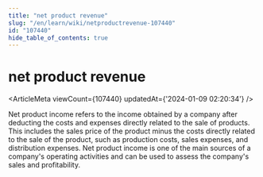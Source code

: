 ```yaml
---
title: "net product revenue"
slug: "/en/learn/wiki/netproductrevenue-107440"
id: "107440"
hide_table_of_contents: true
---
```



<Breadcrumbs current="net product revenue" />

# net product revenue

<ArticleMeta viewCount={107440} updatedAt={'2024-01-09 02:20:34'} />
<div className='border-solid border-b border-t-0 my-4 border-[var(--ifm-color-gray-300)]' />

Net product income refers to the income obtained by a company after deducting the costs and expenses directly related to the sale of products. This includes the sales price of the product minus the costs directly related to the sale of the product, such as production costs, sales expenses, and distribution expenses. Net product income is one of the main sources of a company's operating activities and can be used to assess the company's sales and profitability.
